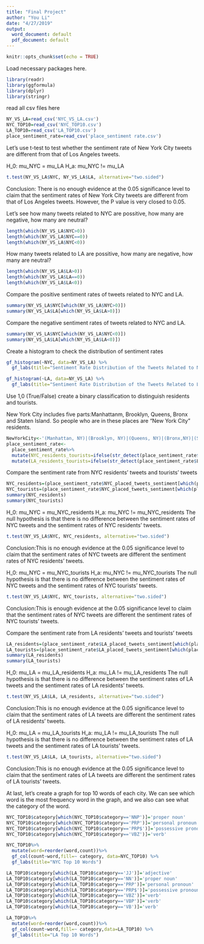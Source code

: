 ```yaml
---
title: "Final Project"
author: "You Li"
date: "4/27/2019"
output:
  word_document: default
  pdf_document: default
---
```


```r
knitr::opts_chunk$set(echo = TRUE)
```
Load necessary packages here.

```r
library(readr)
library(ggformula)
library(dplyr)
library(stringr)
```

read all csv files here
```r
NY_VS_LA=read_csv('NYC_VS_LA.csv')
NYC_TOP10=read_csv('NYC_TOP10.csv')
LA_TOP10=read_csv('LA_TOP10.csv')
place_sentiment_rate=read_csv('place_sentiment rate.csv')
```

Let's use t-test to test whether the sentiment rate of New York City tweets are different from that of Los Angeles tweets.

H_0:  mu_NYC = mu_LA
H_a:  mu_NYC != mu_LA

```r
t.test(NY_VS_LA$NYC, NY_VS_LA$LA, alternative="two.sided")
```
Conclusion: There is no enough evidence at the 0.05 significance level to claim that the sentiment rates of New York City tweets are different from that of Los Angeles tweets. However, the P value is very closed to 0.05.

Let's see how many tweets related to NYC are possitive, how many are negative, how many are neutral?
```r
length(which(NY_VS_LA$NYC>0))
length(which(NY_VS_LA$NYC==0))
length(which(NY_VS_LA$NYC<0))
```
How many tweets related to LA are possitive, how many are negative, how many are neutral?
```r
length(which(NY_VS_LA$LA>0))
length(which(NY_VS_LA$LA==0))
length(which(NY_VS_LA$LA<0))
```
Compare the positive sentiment rates of tweets related to NYC and LA.
```r
summary(NY_VS_LA$NYC[which(NY_VS_LA$NYC>0)])
summary(NY_VS_LA$LA[which(NY_VS_LA$LA>0)])
```
Compare the negative sentiment rates of tweets related to NYC and LA.
```r
summary(NY_VS_LA$NYC[which(NY_VS_LA$NYC<0)])
summary(NY_VS_LA$LA[which(NY_VS_LA$LA<0)])
```

Create a histogram to check the distribution of sentiment rates
```r
gf_histogram(~NYC, data=NY_VS_LA) %>%
  gf_labs(title="Sentiment Rate Distribution of the Tweets Related to NYC")
```
```r
gf_histogram(~LA, data=NY_VS_LA) %>%
  gf_labs(title="Sentiment Rate Distribution of the Tweets Related to LA")
```
Use 1,0 (True/False) create a binary classification to distinguish residents and tourists.

New York City includes five parts:Manhattanm, Brooklyn, Queens, Bronx and Staten Island. So people who are in these places are "New York City" residents.
```r
NewYorkCity<-'(Manhattan, NY)|(Brooklyn, NY)|(Queens, NY)|(Bronx,NY)|(Staten Island,NY)|(New York, NY)'
place_sentiment_rate<-
  place_sentiment_rate%>%
  mutate(NYC_residents_tourists=ifelse(str_detect(place_sentiment_rate$NYC_placed_tweets,NewYorkCity)==TRUE,1,0))%>%
  mutate(LA_residents_tourists=ifelse(str_detect(place_sentiment_rate$LA_placed_tweets,"Los Angeles, CA")==TRUE,1,0))
```

Compare the sentiment rate from NYC residents' tweets and tourists' tweets
```r
NYC_residents=(place_sentiment_rate$NYC_placed_tweets_sentiment[which(place_sentiment_rate$NYC_residents_tourists==1)])
NYC_tourists=(place_sentiment_rate$NYC_placed_tweets_sentiment[which(place_sentiment_rate$NYC_residents_tourists==0)])
summary(NYC_residents)
summary(NYC_tourists)
```
H_0:  mu_NYC = mu_NYC_residents
H_a:  mu_NYC != mu_NYC_residents
The null hypothesis is that there is no difference between the sentiment rates of NYC tweets and the sentiment rates of NYC residents' tweets.

```r
t.test(NY_VS_LA$NYC, NYC_residents, alternative="two.sided")
```
Conclusion:This is no enough evidence  at the 0.05 significance level to claim that the sentiment rates of NYC tweets are different the sentiment rates of NYC residents' tweets.


H_0:  mu_NYC = mu_NYC_tourists
H_a:  mu_NYC != mu_NYC_tourists
The null hypothesis is that there is no difference between the sentiment rates of NYC tweets and the sentiment rates of NYC tourists' tweets.
```r
t.test(NY_VS_LA$NYC, NYC_tourists, alternative="two.sided")
```
Conclusion:This is enough evidence  at the 0.05 significance level to claim that the sentiment rates of NYC tweets are different the sentiment rates of NYC tourists' tweets.

Compare the sentiment rate from LA residents' tweets and tourists' tweets
```r
LA_residents=(place_sentiment_rate$LA_placed_tweets_sentiment[which(place_sentiment_rate$LA_residents_tourists==1)])
LA_tourists=(place_sentiment_rate$LA_placed_tweets_sentiment[which(place_sentiment_rate$LA_residents_tourists==0)])
summary(LA_residents)
summary(LA_tourists)
```

H_0:  mu_LA = mu_LA_residents
H_a:  mu_LA != mu_LA_residents
The null hypothesis is that there is no difference between the sentiment rates of LA tweets and the sentiment rates of LA residents' tweets.
```r
t.test(NY_VS_LA$LA, LA_residents, alternative="two.sided")
```
Conclusion:This is no enough evidence  at the 0.05 significance level to claim that the sentiment rates of LA tweets are different the sentiment rates of LA residents' tweets.

H_0:  mu_LA = mu_LA_tourists
H_a:  mu_LA != mu_LA_tourists
The null hypothesis is that there is no difference between the sentiment rates of LA tweets and the sentiment rates of LA tourists' tweets.
```r
t.test(NY_VS_LA$LA, LA_tourists, alternative="two.sided")
```
Conclusion:This is no enough evidence  at the 0.05 significance level to claim that the sentiment rates of LA tweets are different the sentiment rates of LA tourists' tweets.


At last, let's create a graph for top 10 words of each city. We can see which word is the most frequency word in the graph, and we also can see what the category of the word.
```r
NYC_TOP10$category[which(NYC_TOP10$category=='NNP')]='proper noun'
NYC_TOP10$category[which(NYC_TOP10$category=='PRP')]='personal pronoun'
NYC_TOP10$category[which(NYC_TOP10$category=='PRP$')]='possessive pronoun'
NYC_TOP10$category[which(NYC_TOP10$category=='VBZ')]='verb'
```

```r
NYC_TOP10%>%
  mutate(word=reorder(word,count))%>%
  gf_col(count~word,fill=~ category, data=NYC_TOP10) %>%
  gf_labs(title="NYC Top 10 Words")
```
```r
LA_TOP10$category[which(LA_TOP10$category=='JJ')]='adjective'
LA_TOP10$category[which(LA_TOP10$category=='NN')]='proper noun'
LA_TOP10$category[which(LA_TOP10$category=='PRP')]='personal pronoun'
LA_TOP10$category[which(LA_TOP10$category=='PRP$')]='possessive pronoun'
LA_TOP10$category[which(LA_TOP10$category=='VBZ')]='verb'
LA_TOP10$category[which(LA_TOP10$category=='VBP')]='verb'
LA_TOP10$category[which(LA_TOP10$category=='VB')]='verb'
```

```r
LA_TOP10%>%
  mutate(word=reorder(word,count))%>%
  gf_col(count~word,fill=~ category,data=LA_TOP10) %>%
  gf_labs(title="LA Top 10 Words")
```

